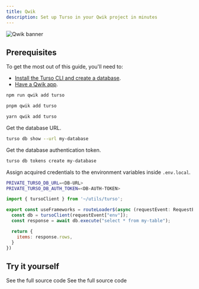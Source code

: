 ```yaml
---
title: Qwik
description: Set up Turso in your Qwik project in minutes
---
```


![Qwik banner](/images/guides/qwik-banner.png)

## Prerequisites

To get the most out of this guide, you'll need to:

- [Install the Turso CLI and create a database].
- [Have a Qwik app].

<Steps>

<Step title="Add the Turso integration">

<CodeGroup>

```bash npm
npm run qwik add turso
```

```bash pnpm
pnpm qwik add turso
```

```bash yarn
yarn qwik add turso
```

</CodeGroup>

</Step>

<Step title="Set up the database credentials.">

Get the database URL.

```bash
turso db show --url my-database
```
Get the database authentication token.

```bash
turso db tokens create my-database
```

Assign acquired credentials to the environment variables inside `.env.local`.

```bash
PRIVATE_TURSO_DB_URL=<DB-URL>
PRIVATE_TURSO_DB_AUTH_TOKEN=<DB-AUTH-TOKEN>
```
</Step>

<Step title="Fetch data from Turso.">

```javascript
import { tursoClient } from '~/utils/turso';

export const useFrameworks = routeLoader$(async (requestEvent: RequestEventBase) => {
  const db = tursoClient(requestEvent["env"]);
  const response = await db.execute("select * from my-table");

  return {
    items: response.rows,
  }
})
```
</Step>

</Steps>

## Try it yourself

<CardGroup cols={2}>
  <Card title="Social links listing website" icon="arrow-up-right-from-square" href="https://github.com/turso-extended/app-find-me-on">
    See the full source code
  </Card>
  <Card title="Qwik shopping cart" icon="arrow-up-right-from-square" href="https://github.com/turso-extended/app-turqw-store">
    See the full source code
  </Card>
</CardGroup>


[Install the Turso CLI and create a database]: /cli/installation
[Have a Qwik app]: https://qwik.builder.io/docs/getting-started/#create-an-app-using-the-cli